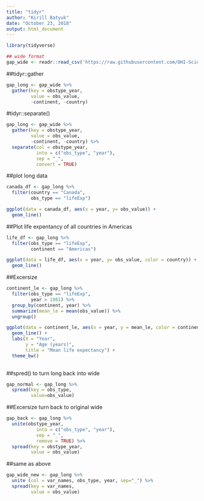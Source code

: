 ```yaml
---
title: "tidyr"
author: "Kirill Batyuk"
date: "October 23, 2018"
output: html_document
---
```

```r
library(tidyverse)

## wide format
gap_wide <- readr::read_csv('https://raw.githubusercontent.com/OHI-Science/data-science-training/master/data/gapminder_wide.csv')

```

##tidyr::gather
```r
gap_long <- gap_wide %>% 
  gather(key = obstype_year,
         value = obs_value,
         -continent, -country)

```


#tidyr::separate()


```r
gap_long <- gap_wide %>% 
  gather(key = obstype_year,
         value = obs_value,
         -continent, -country) %>% 
  separate(col = obstype_year, 
           into = c("obs_type", "year"),
           sep = "_",
           convert = TRUE)

```

##plot long data

```r
canada_df <- gap_long %>% 
  filter(country == "Canada",
         obs_type == "lifeExp")

ggplot(data = canada_df, aes(x = year, y= obs_value)) +
  geom_line()
```


##Plot life expentancy of all countries in Americas

```r
life_df <- gap_long %>% 
  filter(obs_type == "lifeExp",
         continent == "Americas")

ggplot(data = life_df, aes(x = year, y= obs_value, color = country)) +
  geom_line()

```


##Excersize

```r
continent_le <- gap_long %>% 
  filter(obs_type == "lifeExp", 
         year > 1981) %>% 
  group_by(continent, year) %>% 
  summarize(mean_le = mean(obs_value)) %>% 
  ungroup()

ggplot(data = continent_le, aes(x = year, y = mean_le, color = continent)) +
  geom_line() +
  labs(X = "Year",
       y = "Age (years)",
       title = "Mean life expectancy") +
  theme_bw()
    
```




##spred() to turn long back into wide

```r
gap_normal <- gap_long %>% 
  spread(key = obs_type, 
         value=obs_value)
```



##Excersize turn back to original wide

```r
gap_back <- gap_long %>% 
  unite(obstype_year, 
           into = c("obs_type", "year"),
           sep = "_",
           remove = TRUE) %>% 
  spread(key = obstype_year,
         value = obs_value)
```


##same as above

```r
gap_wide_new <- gap_long %>% 
  unite (col = var_names, obs_type, year, sep="_") %>% 
  spread(key = var_names,
         value = obs_value)
```







